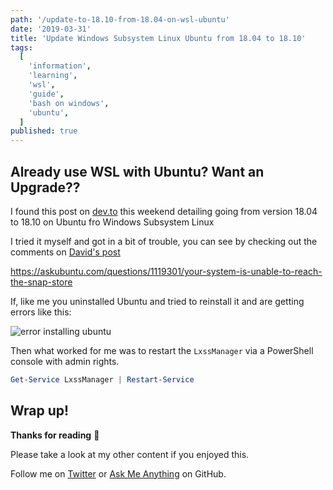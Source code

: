 ```yaml
---
path: '/update-to-18.10-from-18.04-on-wsl-ubuntu'
date: '2019-03-31'
title: 'Update Windows Subsystem Linux Ubuntu from 18.04 to 18.10'
tags:
  [
    'information',
    'learning',
    'wsl',
    'guide',
    'bash on windows',
    'ubuntu',
  ]
published: true
---
```


## Already use WSL with Ubuntu? Want an Upgrade??

I found this post on [dev.to] this weekend detailing going from
version 18.04 to 18.10 on Ubuntu fro Windows Subsystem Linux

I tried it myself and got in a bit of trouble, you can see by checking
out the comments on [David's post]

https://askubuntu.com/questions/1119301/your-system-is-unable-to-reach-the-snap-store

If, like me you uninstalled Ubuntu and tried to reinstall it and are
getting errors like this:

![error installing ubuntu](./derp-install.gif)

Then what worked for me was to restart the `LxssManager` via a
PowerShell console with admin rights.

```powershell
Get-Service LxssManager | Restart-Service
```

## Wrap up!

**Thanks for reading** 🙏

Please take a look at my other content if you enjoyed this.

Follow me on [Twitter] or [Ask Me Anything] on GitHub.

<!-- Links -->

[twitter]: https://twitter.com/ScottDevTweets
[ask me anything]: https://github.com/spences10/ama
[dev.to]: https://dev.to
[david's post]:
  https://dev.to/david_j_eddy/how-to-upgrade-wsl-ubuntu-18-04-to-18-10-203
[codesandbox.io]: https://codesandbox.io
[render props]: https://reactjs.org/docs/render-props.html
[using the react context api]:
  http://localhost:8899/react-context-api-getting-started
[example code]: https://codesandbox.io/s/1vnvko0zqj
[even]: https://youtu.be/8ruJBKFrRCk?t=93
[gatsby documentation]:
  https://www.gatsbyjs.org/docs/use-static-query/

